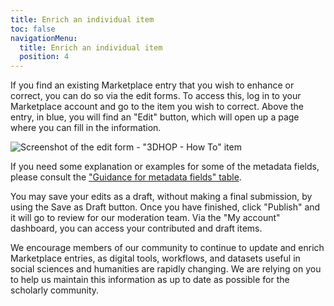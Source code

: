 ```yaml
---
title: Enrich an individual item
toc: false
navigationMenu:
  title: Enrich an individual item
  position: 4
---
```


If you find an existing Marketplace entry that you wish to enhance or correct, you can do so via the
edit forms. To access this, log in to your Marketplace account and go to the item you wish to
correct. Above the entry, in blue, you will find an "Edit" button, which will open up a page where
you can fill in the information.

![Screenshot of the edit form - "3DHOP - How To" item](/assets/images/edit_training.png "Screenshot of the edit form - '3DHOP - How To' item")

If you need some explanation or examples for some of the metadata fields, please consult the
["Guidance for metadata fields" table](/contribute/metadata-guidelines#guidance-for-metadata-fields).

You may save your edits as a draft, without making a final submission, by using the Save as Draft
button. Once you have finished, click "Publish" and it will go to review for our moderation team.
Via the "My account" dashboard, you can access your contributed and draft items.

We encourage members of our community to continue to update and enrich Marketplace entries, as
digital tools, workflows, and datasets useful in social sciences and humanities are rapidly
changing. We are relying on you to help us maintain this information as up to date as possible for
the scholarly community.
